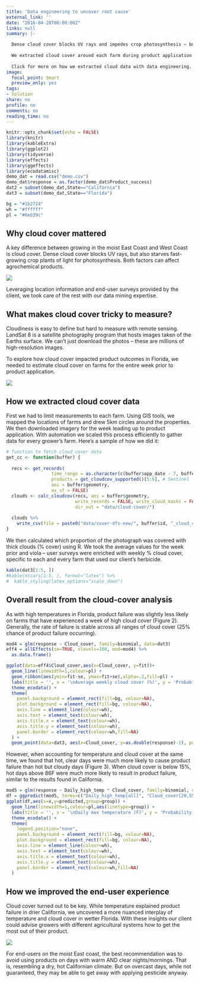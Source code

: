 ```yaml
---
title: 'Data engineering to uncover root cause'
external_link: ''
date: "2016-04-28T00:00:00Z"
links: null
summary: |-

  Dense cloud cover blocks UV rays and impedes crop photosynthesis – both impact product performance. Measuring cloudiness from raw imagery across many dates and sites required data mining and automation outside our client’s expertise.
  
  We extracted cloud cover around each farm during product application. The combination of cover and temperature was detrimental in a humid east-coast state like Florida but not in  dry California.
  
  Click for more on how we extracted cloud data with data engineering.
image:
  focal_point: Smart
  preview_only: yes
tags:
- Solution
share: no
profile: no
comments: no
reading_time: no
---
```


```r
knitr::opts_chunk$set(echo = FALSE)
library(knitr)
library(kableExtra)
library(ggplot2)
library(tidyverse)
library(effects)
library(ggeffects)
library(ecodatamisc)
demo_dat = read.csv("demo.csv")
demo_dat$response = as.factor(demo_dat$Product_success)
dat2 = subset(demo_dat,State=="California")
dat3 = subset(demo_dat,State=="Florida")

bg = "#1b2724"
wh = "#ffffff"
pl = "#6eb39c"
```

<style>
p.caption {
  font-size: 0.8em;
  padding: 0px 0px 40px 0px;
}
</style>

## Why cloud cover mattered

A key difference between growing in the moist East Coast and West Coast is cloud cover. Dense cloud cover blocks UV rays, but also starves fast-growing crop plants of light for photosynthesis. Both factors can affect agrochemical products.

<img src="featured.jpg" style="border-radius: 5%;" />

Leveraging location information and end-user surveys provided by the client, we took care of the rest with our data mining expertise.

## What makes cloud cover tricky to measure?

Cloudiness is easy to define but hard to measure with remote sensing. LandSat 8 is a satellite photography program that hosts images taken of the Earths surface. We can’t just download the photos – these are millions of high-resolution images.

To explore how cloud cover impacted product outcomes in Florida, we needed to estimate cloud cover on farms for the entire week prior to product application.

<img src="landsat.jpg" style="border-radius: 5%;" />

## How we extracted cloud cover data

First we had to limit measurements to each farm. Using GIS tools, we mapped the locations of farms and drew 5km circles around the properties. We then downloaded imagery for the week leading up to product application. With automation we scaled this process efficiently to gather data for every grower’s farm. Here's a sample of how we did it:

```r
# function to fetch cloud cover data
get_cc <- function(buffer) {
  
  recs <- get_records(
                 time_range = as.character(c(buffer$app_date - 7, buffer$app_date)), 
                 products = get_cloudcov_supported()[5:6], # Sentinel
                 aoi = buffer$geometry, 
                 as_sf = FALSE)
  clouds <- calc_cloudcov(recs, aoi = buffer$geometry, 
                          write_records = FALSE, write_cloud_masks = FALSE, 
                          dir_out = "data/cloud-cover/")
  
  clouds %>%
    write_csv(file = paste0("data/cover-dfs-new/", buffer$id, "_cloud_cover.csv"))
}
```

We then calculated which proportion of the photograph was covered with thick clouds (% cover) using R. We took the average values for the week prior and viola – user surveys were enriched with weekly % cloud cover, specific to each and every farm that used our client’s herbicide.

```r
kable(dat3[1:5, ])
#kable(mtcars[1:5, ], format="latex") %>%
#  kable_styling(latex_options="scale_down")
```

## Overall result from the cloud-cover analysis

As with high temperatures in Florida, product failure was slightly less likely on farms that have experienced a week of high cloud cover (Figure 2). Generally, the rate of failure is stable across all ranges of cloud cover (25% chance of product failure occurring).

```r
mod4 = glm(response ~ Cloud_cover, family=binomial, data=dat3)
eff4 = allEffects(se=TRUE, xlevels=100, mod=mod4) %>%
  as.data.frame()

ggplot(data=eff4$Cloud_cover,aes(x=Cloud_cover, y=fit))+
  geom_line(linewidth=1,colour=pl) +
  geom_ribbon(aes(ymin=fit-se, ymax=fit+se),alpha=.2,fill=pl) +
  labs(title = '', x = '\nAverage weekly cloud cover (%)', y = 'Probability of product success\n') +
  theme_ecodata() +
  theme(
    panel.background = element_rect(fill=bg, colour=NA),
    plot.background = element_rect(fill=bg, colour=NA),
    axis.line = element_line(colour=wh),
    axis.text = element_text(colour=wh),
    axis.title.x = element_text(colour=wh),
    axis.title.y = element_text(colour=wh),
    panel.border = element_rect(colour=wh,fill=NA)
  ) +
  geom_point(data=dat3, aes(x=Cloud_cover, y=as.double(response)-1), position=position_jitter(w=0.05, h=0), alpha=.3, colour=pl)
```

However, when accounting for temperature and cloud cover at the same time, we found that hot, clear days were much more likely to cause product failure than hot but cloudy days (Figure 3). When cloud cover is below 15%, hot days above 86F were much more likely to result in product failure, similar to the results found in California.

```r
mod5 = glm(response ~ Daily_high_temp * Cloud_cover, family=binomial, data=dat3)
df = ggpredict(mod5, terms=c("Daily_high_temp[all]", "Cloud_cover[20,55]"), ci.lvl=NA)
ggplot(df,aes(x=x,y=predicted,group=group)) +
  geom_line(linewidth=1,colour=pl,aes(linetype=group)) +
  labs(title = '', x = '\nDaily max temperature (F)', y = 'Probability of product success\n') +
  theme_ecodata() +
  theme(
    legend.position="none",
    panel.background = element_rect(fill=bg, colour=NA),
    plot.background = element_rect(fill=bg, colour=NA),
    axis.line = element_line(colour=wh),
    axis.text = element_text(colour=wh),
    axis.title.x = element_text(colour=wh),
    axis.title.y = element_text(colour=wh),
    panel.border = element_rect(colour=wh,fill=NA)
  )
```

## How we improved the end-user experience
Cloud cover turned out to be key. While temperature explained product failure in drier California, we uncovered a more nuanced interplay of temperature and cloud cover in wetter Florida. With these insights our client could advise growers with different agricultural systems how to get the most out of their product.

<img src="orchard.jpeg" style="border-radius: 5%;" />

For end-users on the moist East coast, the best recommendation was to avoid using products on days with warm AND clear nights/mornings. That is, resembling a dry, hot Californian climate. But on overcast days, while not guaranteed, they may be able to get away with applying pesticide anyway.